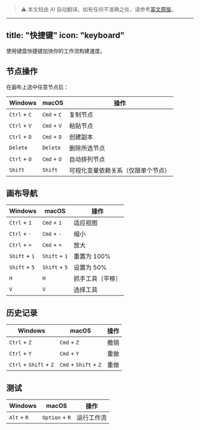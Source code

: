 > ⚠️ 本文档由 AI 自动翻译。如有任何不准确之处，请参考[英文原版](../../../../en/documentation/pages/build/shortcut-key.mdx)。

---
title: "快捷键"
icon: "keyboard"
---

使用键盘快捷键加快你的工作流构建速度。

## 节点操作
在画布上选中任意节点后：

<table>
  <thead>
    <tr>
      <th>Windows</th>
      <th>macOS</th>
      <th>操作</th>
    </tr>
  </thead>
  <tbody>
    <tr>
      <td><code>Ctrl</code> + <code>C</code></td>
      <td><code>Cmd</code> + <code>C</code></td>
      <td>复制节点</td>
    </tr>
    <tr>
      <td><code>Ctrl</code> + <code>V</code></td>
      <td><code>Cmd</code> + <code>V</code></td>
      <td>粘贴节点</td>
    </tr>
    <tr>
      <td><code>Ctrl</code> + <code>D</code></td>
      <td><code>Cmd</code> + <code>D</code></td>
      <td>创建副本</td>
    </tr>
    <tr>
      <td><code>Delete</code></td>
      <td><code>Delete</code></td>
      <td>删除所选节点</td>
    </tr>
    <tr>
      <td><code>Ctrl</code> + <code>O</code></td>
      <td><code>Cmd</code> + <code>O</code></td>
      <td>自动排列节点</td>
    </tr>
    <tr>
      <td><code>Shift</code></td>
      <td><code>Shift</code></td>
      <td>可视化变量依赖关系（仅限单个节点）</td>
    </tr>
  </tbody>
</table>

## 画布导航

<table>
  <thead>
    <tr>
      <th>Windows</th>
      <th>macOS</th>
      <th>操作</th>
    </tr>
  </thead>
  <tbody>
    <tr>
      <td><code>Ctrl</code> + <code>1</code></td>
      <td><code>Cmd</code> + <code>1</code></td>
      <td>适应视图</td>
    </tr>
    <tr>
      <td><code>Ctrl</code> + <code>-</code></td>
      <td><code>Cmd</code> + <code>-</code></td>
      <td>缩小</td>
    </tr>
    <tr>
      <td><code>Ctrl</code> + <code>=</code></td>
      <td><code>Cmd</code> + <code>=</code></td>
      <td>放大</td>
    </tr>
    <tr>
      <td><code>Shift</code> + <code>1</code></td>
      <td><code>Shift</code> + <code>1</code></td>
      <td>重置为 100%</td>
    </tr>
    <tr>
      <td><code>Shift</code> + <code>5</code></td>
      <td><code>Shift</code> + <code>5</code></td>
      <td>设置为 50%</td>
    </tr>
    <tr>
      <td><code>H</code></td>
      <td><code>H</code></td>
      <td>抓手工具（平移）</td>
    </tr>
    <tr>
      <td><code>V</code></td>
      <td><code>V</code></td>
      <td>选择工具</td>
    </tr>
  </tbody>
</table>

## 历史记录

<table>
  <thead>
    <tr>
      <th>Windows</th>
      <th>macOS</th>
      <th>操作</th>
    </tr>
  </thead>
  <tbody>
    <tr>
      <td><code>Ctrl</code> + <code>Z</code></td>
      <td><code>Cmd</code> + <code>Z</code></td>
      <td>撤销</td>
    </tr>
    <tr>
      <td><code>Ctrl</code> + <code>Y</code></td>
      <td><code>Cmd</code> + <code>Y</code></td>
      <td>重做</td>
    </tr>
    <tr>
      <td><code>Ctrl</code> + <code>Shift</code> + <code>Z</code></td>
      <td><code>Cmd</code> + <code>Shift</code> + <code>Z</code></td>
      <td>重做</td>
    </tr>
  </tbody>
</table>

## 测试

<table>
  <thead>
    <tr>
      <th>Windows</th>
      <th>macOS</th>
      <th>操作</th>
    </tr>
  </thead>
  <tbody>
    <tr>
      <td><code>Alt</code> + <code>R</code></td>
      <td><code>Option</code> + <code>R</code></td>
      <td>运行工作流</td>
    </tr>
  </tbody>
</table>